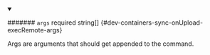 
<details className="config-field" data-expandable="false" open>
<summary>

####### `args` <span className="config-field-required" data-required="false">required</span> <span className="config-field-type">string[]</span> <span className="config-field-default"></span> <span className="config-field-enum"></span> {#dev-containers-sync-onUpload-execRemote-args}

Args are arguments that should get appended to the command.

</summary>



</details>

